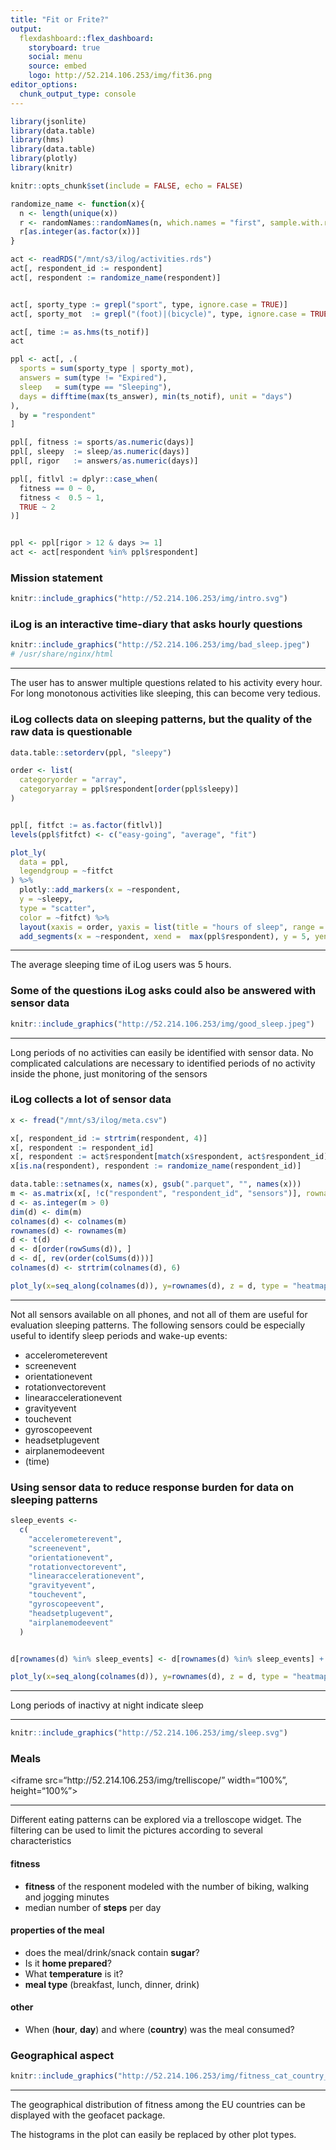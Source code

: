 ```yaml
---
title: "Fit or Frite?"
output: 
  flexdashboard::flex_dashboard:
    storyboard: true
    social: menu
    source: embed
    logo: http://52.214.106.253/img/fit36.png
editor_options: 
  chunk_output_type: console
---
```



```r
library(jsonlite)
library(data.table)
library(hms)
library(data.table)
library(plotly)
library(knitr)

knitr::opts_chunk$set(include = FALSE, echo = FALSE)

randomize_name <- function(x){
  n <- length(unique(x))
  r <- randomNames::randomNames(n, which.names = "first", sample.with.replacement = FALSE)
  r[as.integer(as.factor(x))]
}


```
```r
act <- readRDS("/mnt/s3/ilog/activities.rds")
act[, respondent_id := respondent]
act[, respondent := randomize_name(respondent)]


act[, sporty_type := grepl("sport", type, ignore.case = TRUE)]
act[, sporty_mot  := grepl("(foot)|(bicycle)", type, ignore.case = TRUE)]

act[, time := as.hms(ts_notif)]
act

ppl <- act[, .(
  sports = sum(sporty_type | sporty_mot), 
  answers = sum(type != "Expired"),
  sleep   = sum(type == "Sleeping"),
  days = difftime(max(ts_answer), min(ts_notif), unit = "days")
), 
  by = "respondent"
]

ppl[, fitness := sports/as.numeric(days)]
ppl[, sleepy  := sleep/as.numeric(days)]
ppl[, rigor   := answers/as.numeric(days)]

ppl[, fitlvl := dplyr::case_when(
  fitness == 0 ~ 0,
  fitness <  0.5 ~ 1,
  TRUE ~ 2
)]


ppl <- ppl[rigor > 12 & days >= 1]
act <- act[respondent %in% ppl$respondent]

```





### Mission statement 

```r
knitr::include_graphics("http://52.214.106.253/img/intro.svg")
```




### iLog is an interactive time-diary that asks hourly questions

```r
knitr::include_graphics("http://52.214.106.253/img/bad_sleep.jpeg")
# /usr/share/nginx/html
```

***
The user has to answer multiple questions related to his activity every hour. 
For long monotonous activities like sleeping, this can become very tedious.



### iLog collects data on sleeping patterns, but the quality of the raw data is questionable

```r

data.table::setorderv(ppl, "sleepy")

order <- list(
  categoryorder = "array",
  categoryarray = ppl$respondent[order(ppl$sleepy)]
)


ppl[, fitfct := as.factor(fitlvl)]
levels(ppl$fitfct) <- c("easy-going", "average", "fit")

plot_ly(
  data = ppl,
  legendgroup = ~fitfct
) %>% 
  plotly::add_markers(x = ~respondent,
  y = ~sleepy,
  type = "scatter",
  color = ~fitfct) %>% 
  layout(xaxis = order, yaxis = list(title = "hours of sleep", range = c(0, 10))) %>% 
  add_segments(x = ~respondent, xend =  max(ppl$respondent), y = 5, yend = 5, showlegend = FALSE)

```

***

The average sleeping time of iLog users was 5 hours. 

### Some of the questions iLog asks could also be answered with sensor data

```r
knitr::include_graphics("http://52.214.106.253/img/good_sleep.jpeg")
```

***
Long periods of no activities can easily be identified with sensor
data.  No complicated calculations are necessary to identified
periods of no activity inside the phone, just monitoring of
the sensors


### iLog collects a lot of sensor data

```r

x <- fread("/mnt/s3/ilog/meta.csv")

x[, respondent_id := strtrim(respondent, 4)]
x[, respondent := respondent_id]
x[, respondent := act$respondent[match(x$respondent, act$respondent_id)]]
x[is.na(respondent), respondent := randomize_name(respondent_id)]

data.table::setnames(x, names(x), gsub(".parquet", "", names(x)))
m <- as.matrix(x[, !c("respondent", "respondent_id", "sensors")], rownames = x$respondent)
d <- as.integer(m > 0)
dim(d) <- dim(m)
colnames(d) <- colnames(m)
rownames(d) <- rownames(m)
d <- t(d)
d <- d[order(rowSums(d)), ]
d <- d[, rev(order(colSums(d)))]
colnames(d) <- strtrim(colnames(d), 6)
```
```r
plot_ly(x=seq_along(colnames(d)), y=rownames(d), z = d, type = "heatmap", showscale = FALSE, colors = c("#66c2a4", "#238b45"))
```

***

Not all sensors available on all phones, and not all of them
are useful for evaluation sleeping patterns. The following
sensors could be especially useful to identify sleep periods 
and wake-up events:

* accelerometerevent
* screenevent
* orientationevent
* rotationvectorevent
* linearaccelerationevent
* gravityevent
* touchevent
* gyroscopeevent
* headsetplugevent
* airplanemodeevent
* (time)


### Using sensor data to reduce response burden for data on sleeping patterns

```r
sleep_events <-
  c(
    "accelerometerevent",
    "screenevent",
    "orientationevent",
    "rotationvectorevent",
    "linearaccelerationevent",
    "gravityevent",
    "touchevent",
    "gyroscopeevent",
    "headsetplugevent",
    "airplanemodeevent"
  )


d[rownames(d) %in% sleep_events] <- d[rownames(d) %in% sleep_events] + 2
```

```r
plot_ly(x=seq_along(colnames(d)), y=rownames(d), z = d, type = "heatmap", showscale = FALSE, colors = c("#edf8fb", "#b2e2e2", "#66c2a4", "#238b45")) 
```

***

Long periods of inactivy at night indicate sleep

***

```r
knitr::include_graphics("http://52.214.106.253/img/sleep.svg")
```

### Meals

<iframe src="http://52.214.106.253/img/trelliscope/" width="100%", height="100%"></iframe>

***

Different eating patterns can be explored via a trelloscope widget. The
filtering can be used to limit the pictures according to several characteristics

#### fitness

* **fitness** of the responent modeled with the number of
  biking, walking and jogging minutes
* median number of **steps** per day

#### properties of the meal

- does the meal/drink/snack contain **sugar**?
- Is it **home prepared**?
- What **temperature** is it?
- **meal type** (breakfast, lunch, dinner, drink)

#### other

- When (**hour**, **day**) and where (**country**) was the meal consumed?

### Geographical aspect

```r
knitr::include_graphics("http://52.214.106.253/img/fitness_cat_country_2.jpg")
```

***

The geographical distribution of fitness among the EU countries can be displayed 
with the geofacet package. 


The histograms in the plot can easily be replaced by other plot types.



